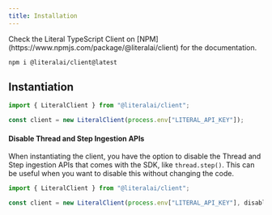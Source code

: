```yaml
---
title: Installation
---
```


<Note>
  Check the Literal TypeScript Client on [NPM](https://www.npmjs.com/package/@literalai/client) for the documentation.
</Note>

```shell
npm i @literalai/client@latest
```


## Instantiation

```ts
import { LiteralClient } from "@literalai/client";

const client = new LiteralClient(process.env["LITERAL_API_KEY"]);
```

#### Disable Thread and Step Ingestion APIs

When instantiating the client, you have the option to disable the Thread and Step ingestion APIs that comes with the SDK, like `thread.step()`. This can be useful when you want to disable this without changing the code. 

```ts
import { LiteralClient } from "@literalai/client";

const client = new LiteralClient(process.env["LITERAL_API_KEY"], disabled: true);
```
